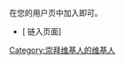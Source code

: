<!-- {{#ifexpr: {{PAGESINCAT:{{PAGENAME}}|R}} <= 1|{{empty category}}}} -->
{{幽默}}
{{catmore|User:Qinyongr/userbox/peace}}
在您的用户页中加入{{tl|User:Qinyongr/userbox/peace}}即可。
{{User:Qinyongr/userbox/peace|nocategory=yes}}
{{clear}}
*[{{fullurl:Special:链入页面/User:Qinyongr/userbox/peace|hidelinks=1&hideredirs=1}} 链入页面]

[[Category:崇拜维基人的维基人|Category:崇拜维基人的维基人]]